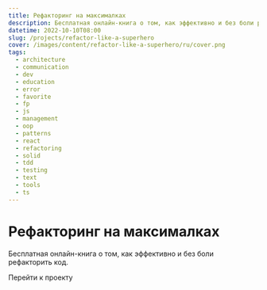 ```yaml
---
title: Рефакторинг на максималках
description: Бесплатная онлайн-книга о том, как эффективно и без боли рефакторить код.
datetime: 2022-10-10T08:00
slug: /projects/refactor-like-a-superhero
cover: /images/content/refactor-like-a-superhero/ru/cover.png
tags:
  - architecture
  - communication
  - dev
  - education
  - error
  - favorite
  - fp
  - js
  - management
  - oop
  - patterns
  - react
  - refactoring
  - solid
  - tdd
  - testing
  - text
  - tools
  - ts
---
```


# Рефакторинг на максималках

Бесплатная онлайн-книга о том, как эффективно и без боли рефакторить код.

<Redirect to="https://github.com/bespoyasov/refactor-like-a-superhero-online-book">
  Перейти к проекту
</Redirect>
